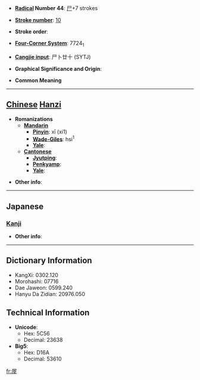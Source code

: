 * '''[[Wiktionary:Chinese radical index| Radical]] Number 44''': [[Wiktionary:Chinese radical index 尸|尸]]+7 strokes

* '''[[Wiktionary:Chinese total strokes index|Stroke number]]''': [[Wiktionary:Chinese total strokes index 10|10]]

* '''Stroke order''': 

* '''[[Wiktionary:Chinese four corner index|Four-Corner System]]''': 7724<sub>1</sub>

* '''[[Wiktionary:Chinese Cangjie index|Cangjie input]]''': 尸卜廿十 (SYTJ)

* '''Graphical Significance and Origin''': 

* '''Common Meaning'''

----

== [[Chinese]] [[Hanzi]] ==

* '''Romanizations'''
** '''[[Mandarin]]'''
*** '''[[Pinyin]]''': xī (xi1)
*** '''[[Wade-Giles]]''': hsi<sup>1</sup>
*** '''[[Yale]]''': 
** '''[[Cantonese]]'''
*** '''[[Jyutping]]''':
*** '''[[Penkyamp]]''': 
*** '''[[Yale]]''': 

* '''Other info''': 

----

==Japanese==
===[[Kanji]]===
{{kanji|on readings=[[せい]] (sei), [[さい]] (sai)
|kun readings=[[やすむ]] (yasumu), [[かたい]] (katai)
}}

* '''Other info''':  

----

== Dictionary Information ==

* KangXi: 0302.120
* Morohashi: 07716
* Dae Jaweon: 0599.240
* Hanyu Da Zidian: 20976.050

== Technical Information ==

* '''Unicode''':
** Hex: 5C56
** Decimal: 23638
* '''Big5''':
** Hex: D16A
** Decimal: 53610

[[fr:屖]]